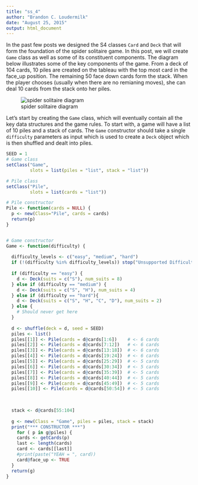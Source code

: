 ```yaml
---
title: "ss_4"
author: "Brandon C. Loudermilk"
date: "August 25, 2015"
output: html_document
---
```


In the past few posts we designed the S4 classes `Card` and `Deck` that will form the foundation of the spider solitaire game. In this post, we will create `Game` class as well as some of its constituent components. The diagram below illustrates some of the key components of the game. From a deck of 104 cards, 10 piles are created on the tableau with the top most card in the face_up position. The remaining 50 face down cards form the stack. When the player chooses (usually when there are no remianing moves), she can deal 10 cards from the stack onto her piles.

![spider solitaire diagram](figures/spider-solitaire-diagram.jpg)

Let's start by creating the `Game` class, which will eventually contain all the key data structures and the game rules. To start with, a game will have a list of 10 piles and a stack of cards. The `Game` constructor should take a single `difficulty` parameters as input which is used to create a `Deck` object which is then shuffled and dealt into piles.

```r
SEED = 1
# Game class
setClass("Game",
         slots = list(piles = "list", stack = "list"))

# Pile class
setClass("Pile", 
         slots = list(cards = "list"))

# Pile constructor
Pile <- function(cards = NULL) {
  p <- new(Class="Pile", cards = cards)
  return(p)
}


# Game constructor
Game <- function(difficulty) {
  
  difficulty_levels <- c("easy", "medium", "hard")
  if (!(difficulty %in% difficulty_levels)) stop("Unsupported Difficulty Level")
  
  if (difficulty == "easy") {
    d <- Deck(suits = c("S"), num_suits = 8)
  } else if (difficulty == "medium") {
    d <- Deck(suits = c("S", "H"), num_suits = 4)
  } else if (difficulty == "hard"){
    d <- Deck(suits = c("S", "H", "C", "D"), num_suits = 2)
  } else {
    # Should never get here
  }
  
  d <- shuffle(deck = d, seed = SEED)
  piles <- list()
  piles[[1]] <- Pile(cards = d@cards[1:6])    # <- 6 cards
  piles[[2]] <- Pile(cards = d@cards[7:12])   # <- 6 cards
  piles[[3]] <- Pile(cards = d@cards[13:18])  # <- 6 cards
  piles[[4]] <- Pile(cards = d@cards[19:24])  # <- 6 cards
  piles[[5]] <- Pile(cards = d@cards[25:29])  # <- 5 cards
  piles[[6]] <- Pile(cards = d@cards[30:34])  # <- 5 cards
  piles[[7]] <- Pile(cards = d@cards[35:39])  # <- 5 cards
  piles[[8]] <- Pile(cards = d@cards[40:44])  # <- 5 cards
  piles[[9]] <- Pile(cards = d@cards[45:49])  # <- 5 cards
  piles[[10]] <- Pile(cards = d@cards[50:54]) # <- 5 cards
  

  
  stack <- d@cards[55:104]
  
  g <- new(Class = "Game", piles = piles, stack = stack)
  print("*** CONSTRUCTOR ***")
    for ( p in g@piles) {
    cards <- getCards(p)
    last <- length(cards)
    card <- cards[[last]]
    #print(paste("YEAH = ", card))
    card@face_up <- TRUE
  }
  return(g)
}
```
